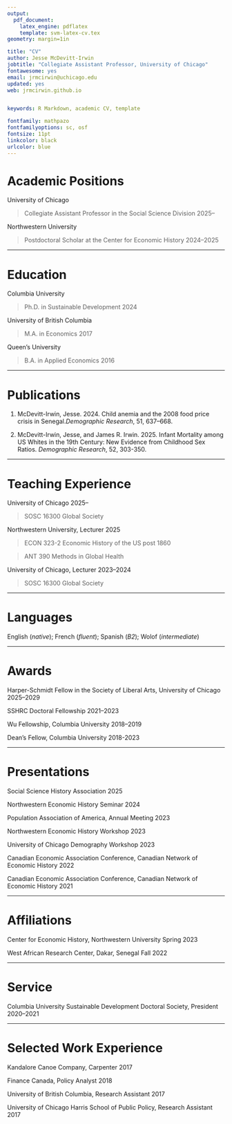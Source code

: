 ```yaml
---
output: 
  pdf_document:
    latex_engine: pdflatex
    template: svm-latex-cv.tex
geometry: margin=1in

title: "CV"
author: Jesse McDevitt-Irwin
jobtitle: "Collegiate Assistant Professor, University of Chicago"
fontawesome: yes
email: jrmcirwin@uchicago.edu
updated: yes
web: jrmcirwin.github.io


keywords: R Markdown, academic CV, template

fontfamily: mathpazo
fontfamilyoptions: sc, osf
fontsize: 11pt
linkcolor: black
urlcolor: blue
---
```


# Academic Positions

University of Chicago

> Collegiate Assistant Professor in the Social Science Division \hfill 2025--


Northwestern University

> Postdoctoral Scholar at the Center for Economic History  \hfill 2024--2025

---

# Education

Columbia University

>Ph.D. in Sustainable Development  \hfill 2024

University of British Columbia

>M.A. in Economics \hfill 2017

Queen's University

>B.A. in Applied Economics \hfill 2016

---


# Publications

1. McDevitt-Irwin, Jesse. 2024. Child anemia and the 2008 food price crisis in Senegal.\newline _Demographic Research_, 51, 637–668.

2. McDevitt-Irwin, Jesse, and James R. Irwin. 2025. Infant Mortality among US Whites in the 19th Century: New Evidence from Childhood Sex Ratios. _Demographic Research_, 52, 303-350.


---

# Teaching Experience

University of Chicago \hfill 2025--

> SOSC 16300 Global Society

Northwestern University, Lecturer \hfill 2025

> ECON 323-2 Economic History of the US post 1860

> ANT 390 Methods in Global Health


University of Chicago, Lecturer \hfill 2023--2024

> SOSC 16300 Global Society 

---

# Languages

English  (_native_); French  (_fluent_); Spanish (_B2_); Wolof (_intermediate_)

---

# Awards

Harper-Schmidt Fellow in the Society of Liberal Arts, University of Chicago \hfill 2025--2029

SSHRC Doctoral Fellowship \hfill 2021--2023

Wu Fellowship, Columbia University \hfill 2018--2019

Dean's Fellow, Columbia University \hfill 2018-2023

---

# Presentations

Social Science History Association \hfill 2025

Northwestern Economic History Seminar \hfill 2024

Population Association of America, Annual Meeting \hfill 2023

Northwestern Economic History Workshop \hfill 2023

University of Chicago Demography Workshop \hfill 2023

Canadian Economic Association Conference, Canadian Network of Economic History \hfill  2022

Canadian Economic Association Conference, Canadian Network of Economic History \hfill  2021

---

# Affiliations

Center for Economic History, Northwestern University \hfill Spring 2023

West African Research Center, Dakar, Senegal \hfill Fall 2022

---

# Service

Columbia University Sustainable Development Doctoral Society, President \hfill 2020--2021

---

# Selected Work Experience

Kandalore Canoe Company, Carpenter \hfill 2017

Finance Canada, Policy Analyst \hfill 2018

University of British Columbia, Research Assistant \hfill 2017

University of Chicago Harris School of Public Policy, Research Assistant \hfill 2017

